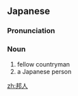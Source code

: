==Japanese==
{{ja-kanjitab|ほう|じん|yomi=on}}

===Pronunciation===
{{ja-pron|ほうじん|y=o}}

===Noun===
{{ja-noun|ほうじん}}

# fellow countryman
# a Japanese person
#: {{ja-usex|中国残留邦人|^ちゅうごく ざんりゅう ほうじん|Japanese nationals residing in China}}

[[zh:邦人]]